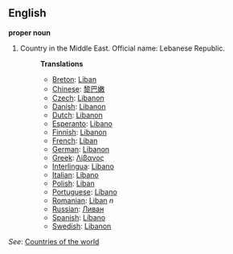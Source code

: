 ==English==

'''proper noun'''

# Country in the Middle East. Official name: Lebanese Republic.
#:'''Translations'''
#:*[[Breton]]: [[Liban]]
#:*[[Chinese]]: [[黎巴嫩]]
#:*[[Czech]]: [[Libanon]]
#:*[[Danish]]: [[Libanon]]
#:*[[Dutch]]: [[Libanon]]
#:*[[Esperanto]]: [[Libano]]
#:*[[Finnish]]: [[Libanon]]
#:*[[French]]: [[Liban]]
#:*[[German]]: [[Libanon]]
#:*[[Greek]]: [[Λίβανος]]
#:*[[Interlingua]]: [[Libano]]
#:*[[Italian]]: [[Libano]]
#:*[[Polish]]: [[Liban]]
#:*[[Portuguese]]: [[Líbano]]
#:*[[Romanian]]: [[Liban]] ''n''
#:*[[Russian]]: [[Ливан]]
#:*[[Spanish]]: [[Líbano]]
#:*[[Swedish]]: [[Libanon]]

''See'': [[Countries of the world]]